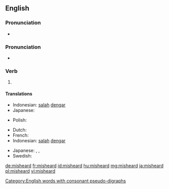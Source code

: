 ==English==

===Pronunciation===
* {{audio|en-us-misheard.ogg|Audio (US)|lang=en}}

===Pronunciation===
* {{IPA|/ˈmɪshɜɹd/|lang=en}}

===Verb===
{{head|en|verb form}}

# {{en-past of|mishear}}

====Translations====
{{trans-top|Past tense of mishear}}
* Indonesian: [[salah]] [[dengar]]
* Japanese: {{t|ja|聞き間違った|tr=[[ききまちがった]], kiki-machigatta}}
{{trans-mid}}
* Polish: {{t|pl|przesłyszeć się}}
{{trans-bottom}}
{{trans-top|Past participle of mishear}}
* Dutch: {{t|nl|misverstaan}}
* French: {{t+|fr|malentendu}}
* Indonesian: [[salah]] [[dengar]]
{{trans-mid}}
* Japanese: {{t|ja|聞き間違った|tr=[[ききまちがった]], kiki-machigatta}}, {{t|ja|聞き間違われる|tr=[[ききまちがわれる]], kiki-machigawareru}}, {{t|ja|聞き間違われた|tr=[[ききまちがわれた]], kiki-machigawareta}}
* Swedish: {{t|sv|missuppfattad}}
{{trans-bottom}}

[[Category:English words with consonant pseudo-digraphs]]

[[de:misheard]]
[[fr:misheard]]
[[id:misheard]]
[[hu:misheard]]
[[mg:misheard]]
[[ja:misheard]]
[[pl:misheard]]
[[vi:misheard]]